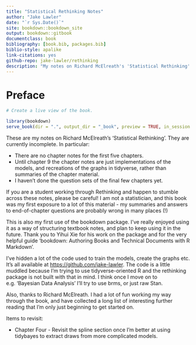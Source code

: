 --- 
title: "Statistical Rethinking Notes"
author: "Jake Lawler"
date: "`r Sys.Date()`"
site: bookdown::bookdown_site
output: bookdown::gitbook
documentclass: book
bibliography: [book.bib, packages.bib]
biblio-style: apalike
link-citations: yes
github-repo: jake-lawler/rethinking
description: "My notes on Richard McElreath's 'Statistical Rethinking'."
---

# Preface {-}

```{r echo = FALSE, eval = FALSE}

# Create a live view of the book.

library(bookdown)
serve_book(dir = ".", output_dir = "_book", preview = TRUE, in_session = TRUE, quiet = FALSE)

```

These are my notes on Richard McElreath's 'Statistical Rethinking'. They are currently incomplete. In particular:

* There are no chapter notes for the first five chapters.
* Until chapter 9 the chapter notes are just implementations of the models, and recreations of the graphs in tidyverse, rather than summaries of the chapter material.
* I haven't done the question sets of the final few chapters yet.

If you are a student working through Rethinking and happen to stumble across these notes, please be careful! I am not a statistician, and this book was my first exposure to a lot of this material - my summaries and answers to end-of-chapter questions are probably wrong in many places (!)

This is also my first use of the bookdown package. I've really enjoyed using it as a way of structuring textbook notes, and plan to keep using it in the future. Thank you to Yihui Xie for his work on the package and for the very helpful guide 'bookdown: Authoring Books and Technical Documents with R Markdown'.

I've hidden a lot of the code used to train the models, create the graphs etc. It's all available at <https://github.com/jake-lawler>. The code is a little muddled because I'm trying to use tidyverse-oriented R and the rethinking package is not built with that in mind. I think once I move on to e.g. 'Bayesian Data Analysis' I'll try to use brms, or just raw Stan.

Also, thanks to Richard McElreath. I had a lot of fun working my way through the book, and have collected a long list of interesting further reading that I'm only just beginning to get started on.

Items to revisit:

* Chapter Four - Revisit the spline section once I'm better at using tidybayes to extract draws from more complicated models.








